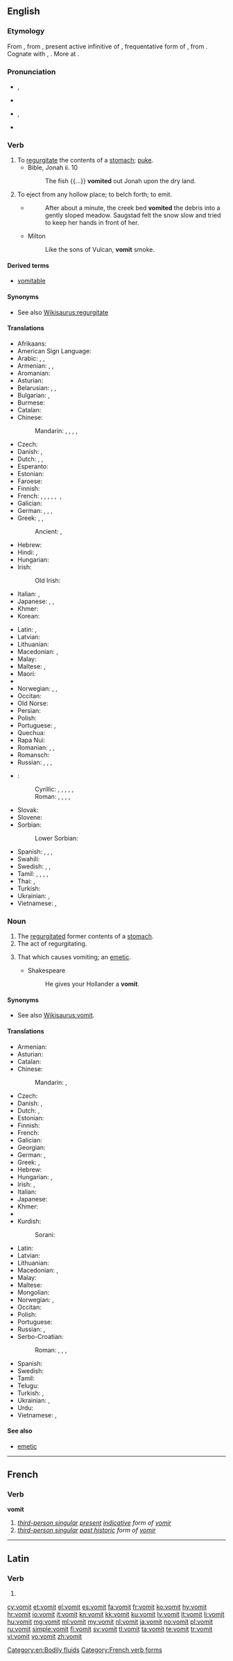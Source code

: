 {{also|vomît}}
==English==
{{wikipedia}}

===Etymology===
From {{etyl|enm|en}} {{term|vomiten|lang=enm}}, from {{etyl|la|en}} {{term|vomitāre|lang=la}}, present active infinitive of {{term|vomitō||vomit repeatedly|lang=la}}, frequentative form of {{term|vomō||be sick, vomit|lang=la}}, from {{etyl|ine-pro|en}} {{term/t|ine-pro|*wem-||to spew, vomit}}. Cognate with {{etyl|non|-}} {{term|váma||nausea, malaise|lang=non}}, {{etyl|ang|-}} {{term|wemman||to defile|lang=ang}}. More at {{l|en|wem}}.

===Pronunciation===
* {{a|UK}} {{enPR|vŏm'it}}, {{IPA|/ˈvɒmɪt/}}
* {{rhymes|ɒmɪt}}
* {{a|US}} {{enPR|vŏm'it}}, {{IPA|/ˈvɑmɪt/}}
* {{audio|En-us-vomit.ogg|audio (US)|lang=en}}

===Verb===
{{en-verb}}

# To [[regurgitate]] the contents of a [[stomach]]; [[puke]].
#* Bible, Jonah ii. 10
#*: The fish {{...}} '''vomited''' out Jonah upon the dry land.
# To eject from any hollow place; to belch forth; to emit.
#* {{quote-news|date=2012|author=John Branch|title=Snow Fall : The Avalanche at Tunnel Creek|newspaper=New York Time|url=http://www.nytimes.com/projects/2012/snow-fall/?smid=fb-nytimes&WT.z_sma=SP_SNT_20130415#/?part=tunnel-creek}}
#*: After about a minute, the creek bed '''vomited''' the debris into a gently sloped meadow. Saugstad felt the snow slow and tried to keep her hands in front of her.
#* Milton
#*: Like the sons of Vulcan, '''vomit''' smoke.

====Derived terms====
* [[vomitable]]

====Synonyms====
* See also [[Wikisaurus:regurgitate]]

====Translations====
{{trans-top|to regurgitate the contents of a stomach}}
* Afrikaans: {{t|af|braak}}
* American Sign Language: {{t|ase|5@Mouth-5@FromUlnarTipFinger 5@FromMouth-5@FromUlnarTipFinger}}
* Arabic: {{t|ar|تقيأ|tr=taqayyaʾa|sc=Arab}}, {{t|ar|قاء|tr=qāʾa|sc=Arab}}, {{t|ar|استفرغ|tr=istafraġa|sc=Arab}}
* Armenian: {{t|hy|հետ տալ|tr=het tal}}, {{t+|hy|փսխել|tr=p'sxel}}, {{t|hy|ործկալ|tr=orçkal}}
* Aromanian: {{t|rup|vomu}}
* Asturian: {{t|ast|vomitar}}
* Belarusian: {{t|be|ванітаваць|tr=vanitavácʹ|sc=Cyrl}}, {{t|be|бляваць|tr=bljavácʹ|sc=Cyrl}}, {{t|be|рваць|tr=rvacʹ|sc=Cyrl}} {{qualifier|impersonal}}
* Bulgarian: {{t+|bg|повръщам|tr=povrǎ̀štam|sc=Cyrl}}, {{t+|bg|бълвам|tr=bǎlvám|sc=Cyrl}}
* Burmese: {{t+|my|အန်|tr=an|sc=Mymr}}
* Catalan: {{t+|ca|vomitar}}
* Chinese:
*: Mandarin: {{t|cmn|嘔吐|sc=Hani}}, {{t+|cmn|呕吐|tr=ǒutù|sc=Hani}}, {{t+|cmn|嘔|sc=Hani}}, {{t+|cmn|呕|tr=ǒu|sc=Hani}}, {{t+|cmn|吐|tr=tù|sc=Hani}}
* Czech: {{t+|cs|zvracet}}
* Danish: {{t+|da|brække sig}}, {{t+|da|kaste op}}
* Dutch: {{t+|nl|overgeven}}, {{t+|nl|braken}}, {{t+|nl|kotsen}} {{qualifier|colloquial}}
* Esperanto: {{t|eo|vomi}}
* Estonian: {{t|et|oksendama}}
* Faroese: {{t|fo|spýggja}}
* Finnish: {{t+|fi|oksentaa}}
* French: {{t+|fr|vomir}}, {{t+|fr|rendre}}, {{t+|fr|rejeter}}, {{t+|fr|dégobiller}} {{qualifier|colloquial}}, {{t+|fr|dégueuler}} {{qualifier|slang}}, {{t+|fr|gerber}} {{qualifier|slang}}, {{t+|fr|quicher}} {{qualifier|slang}}
* Galician: {{t+|gl|vomitar}}
* German: {{t+|de|übergeben|alt=sich übergeben}}, {{t+|de|erbrechen}}, {{t+|de|kotzen}}, {{t+|de|vomieren}}
* Greek: {{t+|el|εξεμώ|tr=exemó}}, {{t|el|[[κάνω]] [[εμετό]]|tr=káno emetó}}, {{t+|el|ξερνώ|tr=xernó}} {{qualifier|colloquial}}
*: Ancient: {{t|grc|ἐμέω|tr=emeō|sc=polytonic}}, {{t|grc|ἐξεμέω|sc=polytonic}}
* Hebrew: {{t|he|הקיא|tr=hekí}}
* Hindi: {{t|hi|उल्टी करना|tr=ulṭī karnā|sc=Deva}}, {{t|hi|वमन करना|tr=vaman karnā|sc=Deva}}
* Hungarian: {{t+|hu|hány}}
* Irish: {{t|ga|aisig}}
*: Old Irish: {{t|sga|sceid|alt=sceïd}}
* Italian: {{t+|it|vomitare}}, {{t+|it|rimettere}}
* Japanese: {{t+|ja|吐く|tr=[[はく]], haku|sc=Jpan}}, {{t+|ja|嘔吐|tr=おうとする, ōto suru|alt=嘔吐する|sc=Jpan}}, {{t|ja|戻す|tr=もどす, modosu|sc=Jpan}}
* Khmer: {{t+|km|ក្អួត|tr=k’uət|sc=Khmr}}
* Korean: {{t+|ko|게우다|tr=ge-uda|sc=Kore}}
{{trans-mid}}
* Latin: {{t|la|vomō}}, {{t|la|vomitō}}
* Latvian: {{t+|lv|vemt}}
* Lithuanian: {{t+|lt|vemti}}
* Macedonian: {{t|mk|повраќа|tr=póvraḱa}}, {{t|mk|блуе|tr=blúe}}
* Malay: {{t|ms|muntah}}
* Maltese: {{t|mt|irrimetta}}, {{t|mt|qala'}}
* Maori: {{t|mi|ruaki}}
* {{trreq|mn}}
* Norwegian: {{t+|no|kaste opp}}, {{t+|no|spy}}, {{t|no|brekke seg}}
* Occitan: {{t|oc|vomir}}
* Old Norse: {{t|non|spýja}}
* Persian: {{t+|fa|قی کردن|tr=qay kardan|sc=fa-Arab}}
* Polish: {{t+|pl|wymiotować}}
* Portuguese: {{t+|pt|vomitar}}, {{t+|pt|regurgitar}}
* Quechua: {{t|qu|aqtuy}}
* Rapa Nui: {{t|rap|rua}}
* Romanian: {{t+|ro|vomita}}, {{t+|ro|borî}}, {{t+|ro|vărsa}}
* Romansch: {{t|rm|vomitar}}
* Russian: {{t+|ru|блевать|impf|tr=blevátʹ|sc=Cyrl}}, {{t+|ru|рвать|tr=rvatʹ|sc=Cyrl}} {{impf}} {{qualifier|impersonal}}, {{t+|ru|тошнить|tr=tošnítʹ|sc=Cyrl}} {{impf}} {{qualifier|impersonal, to feel sick}}, {{t+|ru|рыгать|impf|tr=rygátʹ|sc=Cyrl}}
* {{ttbc|sh}}:
*: Cyrillic: {{t|sh|ригати|sc=Cyrl}}, {{t|sh|збљувати|sc=Cyrl}}, {{t|sh|повратити|sc=Cyrl}}, {{t|sh|бљувати|sc=Cyrl}}, , {{t|sh|повраћати|sc=Cyrl}}
*: Roman: {{t|sh|rigati}}, {{t|sh|zbljuvati}}, {{t|sh|povratiti}}, {{t|sh|bljuvati}}, {{t|sh|povraćati}}
* Slovak: {{t|sk|zvracať}}
* Slovene: {{t+|sl|bruhati}}
* Sorbian:
*: Lower Sorbian: {{t|dsb|bluwaś|impf}}
* Spanish: {{t+|es|vomitar}}, {{t+|es|devolver}}, {{t+|es|arrojar}}, {{t|es|echar la pota}}
* Swahili: {{t|sw|kutapika}}
* Swedish: {{t+|sv|kräkas}}, {{t+|sv|spy}}, {{t|sv|kasta upp}}
* Tamil: {{t+|ta|குமட்டு|tr=kumaṭṭu|sc=Taml}}, {{t|ta|உவட்டு|tr=uvaṭṭu|sc=Taml}}, {{t|ta|உவாந்தி|tr=uvāndi|sc=Taml}}, {{t+|ta|வாந்தி|tr=vāndi|sc=Taml}}, {{t+|ta|வாந்தி|tr=vāndi|sc=Taml}}
* Thai: {{t|th|อาเจียน|tr=aa jian|sc=Thai}}, {{t|th|อ้วก|tr=ûak|sc=Thai}}
* Turkish: {{t+|tr|kusmak}}
* Ukrainian: {{t+|uk|блювати|tr=bljuváty|sc=Cyrl}}, {{t|uk|рвати|tr=rváty|sc=Cyrl}} {{qualifier|impersonal}}
* Vietnamese: {{t+|vi|nôn}}, {{t+|vi|mửa}}
{{trans-bottom}}

===Noun===
{{en-noun|-}}

# The [[regurgitate]]d former contents of a [[stomach]].
# The act of regurgitating.
# {{cx|obsolete|lang=en}} That which causes vomiting; an [[emetic]].
#* Shakespeare
#*: He gives your Hollander a '''vomit'''.

====Synonyms====
* See also [[Wikisaurus:vomit]].

====Translations====
{{trans-top|regurgitated former contents of a stomach}}
* Armenian: {{t|hy|փսխունք|tr=p'sxunk'}}
* Asturian: {{t|ast|vómitu|m}}
* Catalan: {{t|ca|vòmit|m}}
* Chinese:
*: Mandarin: {{t|cmn|嘔吐物|sc=Hani}}, {{t+|cmn|呕吐物|tr=ǒutùwù|sc=Hani}}
* Czech: {{t|cs|zvratky|m-p}}
* Danish: {{t+|da|bræk|n}}, {{t+|da|opkast|n}}
* Dutch: {{t|nl|braaksel}}, {{qualifier|colloquial}} {{t+|nl|kots}}
* Estonian: {{t+|et|okse}}
* Finnish: {{t+|fi|oksennus}}
* French: {{t+|fr|vomi|m}}
* Galician: {{t|gl|vómito|m}}
* Georgian: {{t|ka|პირიღებინება|tr=pirighebineba|sc=Geor}}
* German: {{t+|de|Kotze|f}}, {{t+|de|Erbrochenes}}
* Greek: {{t+|el|έμεσμα|n|tr=émesma}}, {{t+|el|εμετός|m}}
* Hebrew: {{t|he|קא|tr=kei}}
* Hungarian: {{t+|hu|hányás}}, {{t|hu|hányadék}}
* Irish: {{t|ga|aiseag|m}}, {{t|ga|urlacan|m}}
* Italian: {{t+|it|vomito|m}}
* Japanese: {{t|ja|反吐|tr=へど, hedo|sc=Jpan}}
* Khmer: {{t|km|កំអួត|tr=kɑm’uət|sc=Khmr}}
* {{trreq|ko}}
* Kurdish:
*: Sorani: {{t|ckb|ڕشانه‌وه‌|sc=ku-Arab}}
{{trans-mid}}
* Latin: {{t|la|vomitus|m}}
* Latvian: {{t|lv|vēmekļi|m-p}}
* Lithuanian: {{t|lt|vėmalai|p}}
* Macedonian: {{t|mk|повраќаница|f|tr=povraḱánica}}, {{t|mk|блујавица|f|tr=blujávica}}
* Malay: {{t|ms|muntahan}}
* Maltese: {{t|mt|rimettar}}
* Mongolian: {{t|mn|бөөлжис|sc=Cyrl}}
* Norwegian: {{t+|no|oppkast|n}}, {{t+|no|spy|n}}
* Occitan: {{t|oc|vòmit|m}}
* Polish: {{t|pl|wymiociny|p}}
* Portuguese: {{t+|pt|vômito|m}}
* Russian: {{t+|ru|блевотина|f|tr=blevótina|sc=Cyrl}}, {{t+|ru|рвота|f|tr=rvóta|sc=Cyrl}}
* Serbo-Croatian:
*: Roman: {{t|sh|povraćka|f}}, {{t|sh|bljuvotina|f}}, {{t|sh|povraćaj|m}}, {{t|sh|izbljuvak|m}}
* Spanish: {{t|es|vómito|m}}
* Swedish: {{t+|sv|spya}}
* Tamil: {{t+|ta|வாந்தி|tr=vānti|sc=Taml}}
* Telugu: {{t+|te|వాంతి|tr=vaamthi|sc=Telu}}
* Turkish: {{t+|tr|kusmuk}}, {{t+|tr|kusuntu}}
* Ukrainian: {{t+|uk|блювота|f|tr=bljuvóta|sc=Cyrl}}, {{t+|uk|блювотиння|n|tr=bljuvotýnnja|sc=Cyrl}}
* Urdu: {{t|ur|الٹى|sc=ur-Arab}}
* Vietnamese: {{t+|vi|nôn}}, {{t+|vi|mửa}}
{{trans-bottom}}

====See also====
* [[emetic]]

[[Category:en:Bodily fluids]]

----

==French==

===Verb===
'''vomit'''

# ''[[third-person singular]] [[present]] [[indicative]] form of [[vomir]]''
# ''[[third-person singular]] [[past historic]] form of [[vomir#French|vomir]]''

[[Category:French verb forms]]

----

==Latin==

===Verb===
{{la-verb-form|vomit}}

# {{conjugation of|vomō||3|s|pres|act|ind|lang=la}}

[[cy:vomit]]
[[et:vomit]]
[[el:vomit]]
[[es:vomit]]
[[fa:vomit]]
[[fr:vomit]]
[[ko:vomit]]
[[hy:vomit]]
[[hr:vomit]]
[[io:vomit]]
[[it:vomit]]
[[kn:vomit]]
[[kk:vomit]]
[[ku:vomit]]
[[lv:vomit]]
[[lt:vomit]]
[[li:vomit]]
[[hu:vomit]]
[[mg:vomit]]
[[ml:vomit]]
[[my:vomit]]
[[nl:vomit]]
[[ja:vomit]]
[[no:vomit]]
[[pl:vomit]]
[[ru:vomit]]
[[simple:vomit]]
[[fi:vomit]]
[[sv:vomit]]
[[tl:vomit]]
[[ta:vomit]]
[[te:vomit]]
[[tr:vomit]]
[[vi:vomit]]
[[vo:vomit]]
[[zh:vomit]]